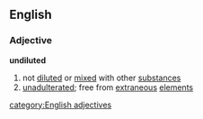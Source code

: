 ==English==
===Adjective===
'''undiluted'''
#not [[diluted]] or [[mixed]] with other [[substance]]s
#[[unadulterated]]; free from [[extraneous]] [[element]]s
[[category:English adjectives]]